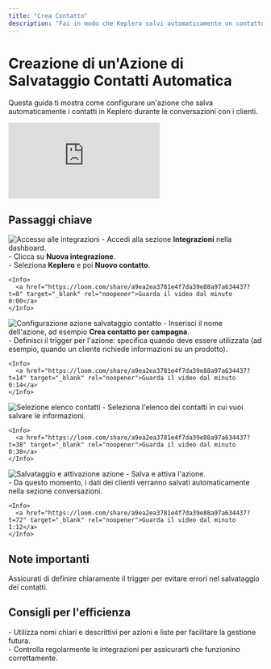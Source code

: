```yaml
---
title: "Crea Contatto"
description: "Fai in modo che Keplero salvi automaticamente un contatto quando parla con un cliente"
---
```


# Creazione di un'Azione di Salvataggio Contatti Automatica

Questa guida ti mostra come configurare un'azione che salva automaticamente i contatti in Keplero durante le conversazioni con i clienti.

<Frame caption="Video-guida: come creare un'azione di salvataggio automatico dei contatti in Keplero">
  <iframe
    className="w-full aspect-video rounded-xl"
    src="https://www.loom.com/embed/a9ea2ea3781e4f7da39e88a97a634437"
    title="Video tutorial salvataggio automatico contatti Keplero AI"
    frameBorder="0"
    allow="accelerometer; autoplay; clipboard-write; encrypted-media; gyroscope; picture-in-picture"
    allowFullScreen
  ></iframe>
</Frame>

## Passaggi chiave

<Steps>
  <Step title="Accesso alle Integrazioni">
    <Frame>
      <img src="https://loom.com/i/fcb38689cd49449b88398bfd1b83552d?workflows_screenshot=true" alt="Accesso alle integrazioni" />
    </Frame>
    - Accedi alla sezione <b>Integrazioni</b> nella dashboard.<br />
    - Clicca su <b>Nuova integrazione</b>.<br />
    - Seleziona <b>Keplero</b> e poi <b>Nuovo contatto</b>.

    <Info>
      <a href="https://loom.com/share/a9ea2ea3781e4f7da39e88a97a634437?t=0" target="_blank" rel="noopener">Guarda il video dal minuto 0:00</a>
    </Info>
  </Step>

  <Step title="Configurazione dell'Azione">
    <Frame>
      <img src="https://loom.com/i/379d989b6df04052aa2d0de3ae6eb9cf?workflows_screenshot=true" alt="Configurazione azione salvataggio contatto" />
    </Frame>
    - Inserisci il nome dell'azione, ad esempio <b>Crea contatto per campagna</b>.<br />
    - Definisci il trigger per l'azione: specifica quando deve essere utilizzata (ad esempio, quando un cliente richiede informazioni su un prodotto).

    <Info>
      <a href="https://loom.com/share/a9ea2ea3781e4f7da39e88a97a634437?t=14" target="_blank" rel="noopener">Guarda il video dal minuto 0:14</a>
    </Info>
  </Step>

  <Step title="Selezione dell'Elenco Contatti">
    <Frame>
      <img src="https://loom.com/i/65fb97b360854523981726650ae16a1c?workflows_screenshot=true" alt="Selezione elenco contatti" />
    </Frame>
    - Seleziona l'elenco dei contatti in cui vuoi salvare le informazioni.

    <Info>
      <a href="https://loom.com/share/a9ea2ea3781e4f7da39e88a97a634437?t=38" target="_blank" rel="noopener">Guarda il video dal minuto 0:38</a>
    </Info>
  </Step>

  <Step title="Salvataggio e Attivazione">
    <Frame>
      <img src="https://loom.com/i/8a89e6df739b4c83ba88a516395a3c3b?workflows_screenshot=true" alt="Salvataggio e attivazione azione" />
    </Frame>
    - Salva e attiva l'azione.<br />
    - Da questo momento, i dati dei clienti verranno salvati automaticamente nella sezione conversazioni.

    <Info>
      <a href="https://loom.com/share/a9ea2ea3781e4f7da39e88a97a634437?t=72" target="_blank" rel="noopener">Guarda il video dal minuto 1:12</a>
    </Info>
  </Step>
</Steps>

## Note importanti

<Warning>
Assicurati di definire chiaramente il trigger per evitare errori nel salvataggio dei contatti.<br />
</Warning>

## Consigli per l'efficienza

<Tip>
- Utilizza nomi chiari e descrittivi per azioni e liste per facilitare la gestione futura.<br />
- Controlla regolarmente le integrazioni per assicurarti che funzionino correttamente.
</Tip>